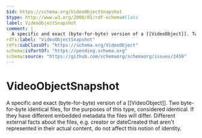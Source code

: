 ```yaml
---
$id: https://schema.org/VideoObjectSnapshot
$type: http://www.w3.org/2000/01/rdf-schema#Class
label: VideoObjectSnapshot
comment: |
  A specific and exact (byte-for-byte) version of a [[VideoObject]]. Two byte-for-byte identical files, for the purposes of this type, considered identical. If they have different embedded metadata the files will differ. Different external facts about the files, e.g. creator or dateCreated that aren't represented in their actual content, do not affect this notion of identity.
rdfs:label: "VideoObjectSnapshot"
rdfs:subClassOf: "https://schema.org/VideoObject"
schema:isPartOf: "https://pending.schema.org"
schema:source: "https://github.com/schemaorg/schemaorg/issues/2450"
---
```


# VideoObjectSnapshot

A specific and exact (byte-for-byte) version of a [[VideoObject]]. Two byte-for-byte identical files, for the purposes of this type, considered identical. If they have different embedded metadata the files will differ. Different external facts about the files, e.g. creator or dateCreated that aren't represented in their actual content, do not affect this notion of identity.

